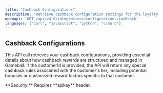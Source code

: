 ```yaml
---
title: "Cashback Configurations"
description: "Retrieve cashback configuration settings for the loyalty program."
openapi: 'GET /api/v4.0/integrations/configurations/cashback'
languages: ["curl", "javascript", "python", "csharp"]
---
```


## Cashback Configurations

This API call retrieves your cashback configurations, providing essential details about how cashback rewards are structured and managed in Gameball. If the customerId is provided, the API will return any special cashback rules associated with the customer's tier, including potential bonuses or customized reward factors specific to that customer.

<Info>
**Security:** Requires **apikey** header.
</Info>
